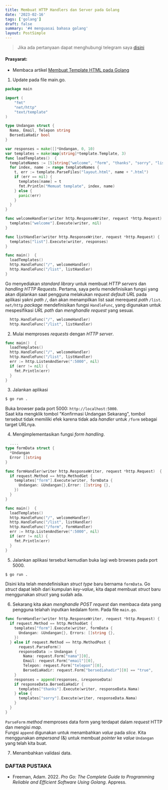```yaml
---
title: Membuat HTTP Handlers dan Server pada Golang
date: '2023-02-16'
tags: ['golang']
draft: false
summary: '#4 menguasai bahasa golang'
layout: PostSimple
---
```


> Jika ada pertanyaan dapat menghubungi telegram saya [disini](https://t.me/adiprastiyo28)

#### Prasyarat:

- Membaca artikel [Membuat Template HTML pada Golang](membuat-template-html-pada-golang)

1. Update pada file main.go.

```go {6,29-31,33-35,39-40}
package main

import (
	"fmt"
	"net/http"
	"text/template"
)

type Undangan struct {
  Nama, Email, Telepon string
  BersediaHadir bool
}

var responses = make([]*Undangan, 0, 10)
var templates = make(map[string]*template.Template, 3)
func loadTemplates()  {
  templateNames := [5]string{"welcome", "form", "thanks", "sorry", "list"}
  for index, name := range templateNames {
    t, err := template.ParseFiles("layout.html", name + ".html")
    if (err == nil) {
      templates[name] = t
      fmt.Println("Memuat template", index, name)
    } else {
      panic(err)
    }
  }
}

func welcomeHandler(writer http.ResponseWriter, request *http.Request)  {
  templates["welcome"].Execute(writer, nil)
}

func listHandler(writer http.ResponseWriter, request *http.Request) {
  templates["list"].Execute(writer, responses)
}

func main()  {
  loadTemplates()
  http.HandleFunc("/", welcomeHandler)
  http.HandleFunc("/list", listHandler)
}
```

Go menyediakan _standard library_ untuk membuat _HTTP servers_ dan _handling HTTP Requests_. Pertama, saya perlu mendefinisikan fungsi yang akan dijalankan saat pengguna melakukan _request default URL_ pada aplikasi yakni _path_ `/`, dan akan menampilkan list saat merequest _path_ `/list`.  
`net/http` _package_ mendefinisikan fungsi `HandleFunc`, yang digunakan untuk mespesifikasi _URL path_ dan _menghandle_ _request_ yang sesuai.

```go
  http.HandleFunc("/", welcomeHandler)
  http.HandleFunc("/list", listHandler)
```

2. Mulai memproses _requests_ dengan _HTTP server_.

```go {5-8}
func main()  {
  loadTemplates()
  http.HandleFunc("/", welcomeHandler)
  http.HandleFunc("/list", listHandler)
  err := http.ListenAndServe(":5000", nil)
  if (err != nil) {
    fmt.Println(err)
  }
}
```

3. Jalankan aplikasi

```bash
$ go run .
```

Buka browser pada port 5000: `http://localhost:5000`.  
Saat kita mengklik tombol "Konfirmasi Undangan Sekarang", tombol tersebut tidak memiliki efek karena tidak ada _handler_ untuk `/form` sebagai target URLnya.

4. Mengimplementasikan fungsi _form handling_.

```go {2-5,7-13,19}
  ....
type formData struct {
  *Undangan
  Error []string
}

func formHandler(writer http.ResponseWriter, request *http.Request)  {
  if request.Method == http.MethodGet {
    templates["form"].Execute(writer, formData {
      Undangan: &Undangan{},Error: []string {},
    })
  }
}

func main()  {
  loadTemplates()
  http.HandleFunc("/", welcomeHandler)
  http.HandleFunc("/list", listHandler)
  http.HandleFunc("/form", formHandler)
  err := http.ListenAndServe(":5000", nil)
  if (err != nil) {
    fmt.Println(err)
  }
}
```

5. Jalankan aplikasi tersebut kemudian buka lagi web browses pada port 5000.

```bash
$ go run .
```

Disini kita telah mendefinisikan _struct type_ baru bernama `formData`. Go _struct_ dapat lebih dari kumpulan _key-value_, kita dapat membuat _struct_ baru menggunakan _struct_ yang sudah ada.

6. Sekarang kita akan _menghandle POST request_ dan membaca data yang pengguna telahah inputkan kedalam form. Pada file `main.go`.

```go {6-20}
func formHandler(writer http.ResponseWriter, request *http.Request) {
  if request.Method == http.MethodGet {
    templates["form"].Execute(writer, formData {
      Undangan: &Undangan{}, Errors: []string {},
    })
  } else if request.Method == http.MethodPost {
      request.ParseForm()
      responseData := Undangan {
        Nama: request.Form["nama"][0],
        Email: request.Form["email"][0],
        Telepon: request.Form["telepon"][0],
        BersediaHadir: request.Form["bersediahadir"][0] == "true",
    }
    responses = append(responses, &responseData)
    if responseData.BersediaHadir {
      templates["thanks"].Execute(writer, responseData.Nama)
    } else {
      templates["sorry"].Execute(writer, responseData.Nama)
    }
  }
}
```

`ParseForm` _method_ memproses data form yang terdapat dalam _request_ HTTP dan mengisi _map_.  
Fungsi `append` digunakan untuk menambahkan _value_ pada _slice_. Kita menggunakan _ampersand_ (&) untuk membuat _pointer_ ke _value_ `Undangan` yang telah kita buat.

7. Menambahkan validasi data.

### DAFTAR PUSTAKA

- Freeman, Adam. 2022. _Pro Go: The Complete Guide to Programming Reliable and Efficient Software Using Golang_. Appress.
